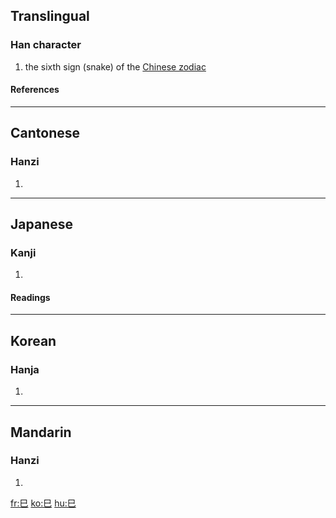 ==Translingual==
{{Han stroke|[[Image:巳-order.gif]]}}
===Han character===
{{Han char|rn=49|rad=己|as=00|sn=3|four=7771<sub>7</sub>|canj=口山 (RU)}}
# the sixth sign (snake) of the [[Wikipedia:Chinese zodiac|Chinese zodiac]]
====References====
{{Han ref|kx=0326.120|dkj=08744|dj=0631.010|hdz=20984.020|uh=5DF3|ud=24051|bh=A478|bd=42104}}
----
==Cantonese==
===Hanzi===
{{yue-hanzi|jyut=[[zi6]]|y=[[ji6]]}}
# {{defn|Cantonese}}
----
==Japanese==
===Kanji===
{{ja-kanji|grade=8|rs=己00}}
# {{defn|Japanese}} 
====Readings====
{{ja-readings|on=[[し]] (shi)|kun=[[み]] (mi)}}
----
==Korean==
===Hanja===
{{ko-hanja|hangeul=사|rv=sa|mr=sa}}
# {{defn|Korean}}
----
==Mandarin==
===Hanzi===
{{cmn-hanzi|pin=[[sì]] (si4)|wg=ssu<sup>4</sup>}}
# {{defn|Mandarin}}

[[fr:巳]]
[[ko:巳]]
[[hu:巳]]